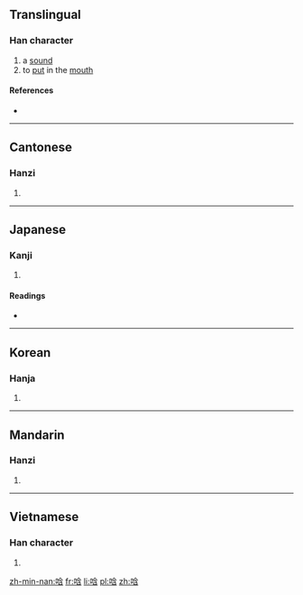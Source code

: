 ==Translingual==

===Han character===
{{Han char|rn=30|rad=口|as=07|sn=10|four=6806<sub>2</sub>|canj=口人戈口 (ROIR), X口人戈口 (XROIR)|ids=⿰[[口]][[含]]}}

# a [[sound]]
# to [[put]] in the [[mouth]]

====References====
* {{Han ref|kx=0191.300|dkj=03695|dj=0411.060|hdz=10632.040|uh=5505|ud=21765|bh=D0FD|bd=53501}}

----

==Cantonese==

===Hanzi===
{{yue-hanzi|jyut=|y=hom1}}

# {{defn|lang=yue|sort=口07}}

----

==Japanese==

===Kanji===
{{ja-kanji|grade=|rs=口07}}

# {{defn|lang=ja|sort=口07}}

====Readings====
* {{ja-readings|on=[[かん]] (kan), [[こん]] (kon), [[ごん]] (gon)|kun=[[ふくむ]] (fukumu), [[ふくませもの]] (fukumasemono)}}

----

==Korean==

===Hanja===
{{ko-hanja|hangeul=함|rv=ham|mr=ham}}

# {{defn|lang=ko|sort=口07}}

----

==Mandarin==

===Hanzi===
{{cmn-hanzi|pin=[[hān]] ([[han1]]), [[hán]] ([[han2]]), [[hàn]] ([[han4]])|wg=han<sup>1</sup>, han<sup>2</sup>, han<sup>4</sup>}}

# {{defn|lang=cmn|sort=口07}}

----

==Vietnamese==

===Han character===
{{vi-hantu|[[hầm]], [[gầm]], [[hằm]], [[hàm]], [[hợm]], [[ngậm]], [[hăm]], [[hụm]]|rs=口07}}

# {{defn|lang=vi|sort=口07}}

[[zh-min-nan:唅]]
[[fr:唅]]
[[li:唅]]
[[pl:唅]]
[[zh:唅]]